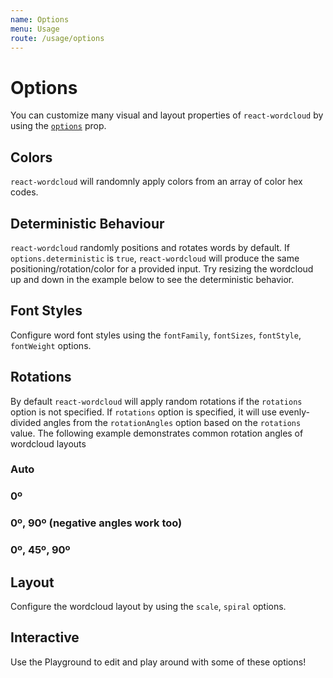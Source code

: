 ```yaml
---
name: Options
menu: Usage
route: /usage/options
---
```




# Options

You can customize many visual and layout properties of `react-wordcloud` by using the [`options`](../props#options) prop.

## Colors

`react-wordcloud` will randomnly apply colors from an array of color hex codes.

<Playground>
	<ReactWordcloud
		options={{
			colors: ["#1f77b4", "#9467bd", "#8c564b"],
		}}
		words={words}
	/>
</Playground>

## Deterministic Behaviour

`react-wordcloud` randomly positions and rotates words by default. If `options.deterministic` is `true`, `react-wordcloud` will produce the same positioning/rotation/color for a provided input. Try resizing the wordcloud up and down in the example below to see the deterministic behavior.

<Playground>
	<ReactWordcloud
		options={{
			deterministic: true,
		}}
		words={words}
	/>
</Playground>

## Font Styles

Configure word font styles using the `fontFamily`, `fontSizes`, `fontStyle`, `fontWeight` options.

<Playground>
	<ReactWordcloud
		options={{
			fontFamily: "courier new",
			fontSizes: [10, 20],
			fontStyle: "italic",
			fontWeight: "bold",
		}}
		words={words}
	/>
</Playground>

## Rotations

By default `react-wordcloud` will apply random rotations if the `rotations` option is not specified. If `rotations` option is specified, it will use evenly-divided angles from the `rotationAngles` option based on the `rotations` value. The following example demonstrates common rotation angles of wordcloud layouts

<Playground>
  <h3>Auto</h3>
	<ReactWordcloud
    size={[600, 400]}
		words={words}
	/>
  <h3>0º</h3>
	<ReactWordcloud
		options={{
			rotations: 1,
			rotationAngles: [0, 0],
		}}
    size={[600, 400]}
		words={words}
	/>
  <h3>0º, 90º (negative angles work too)</h3>
	<ReactWordcloud
		options={{
			rotations: 2,
			rotationAngles: [-90, 0],
		}}
    size={[600, 400]}
		words={words}
	/>
  <h3>0º, 45º, 90º</h3>
	<ReactWordcloud
		options={{
			rotations: 3,
			rotationAngles: [0, 90],
		}}
    size={[600, 400]}
		words={words}
	/>
</Playground>

## Layout

Configure the wordcloud layout by using the `scale`, `spiral` options.

<Playground>
	<ReactWordcloud
		options={{
			scale: "log",
			spiral: "rectangular",
		}}
		words={words}
	/>
</Playground>

## Interactive

Use the Playground to edit and play around with some of these options!

<Playground>
	<ReactWordcloud
		words={words}
		options={{
			colors: [
				"#1f77b4",
				"#ff7f0e",
				"#2ca02c",
				"#d62728",
				"#9467bd",
				"#8c564b",
			],
			enableTooltip: true,
			deterministic: false,
			fontFamily: "impact",
			fontSizes: [5, 60],
			fontStyle: "normal",
			fontWeight: "normal",
			padding: 1,
			rotations: 3,
			rotationAngles: [0, 90],
			scale: "sqrt",
			spiral: "archimedean",
			transitionDuration: 1000,
		}}
	/>
</Playground>

